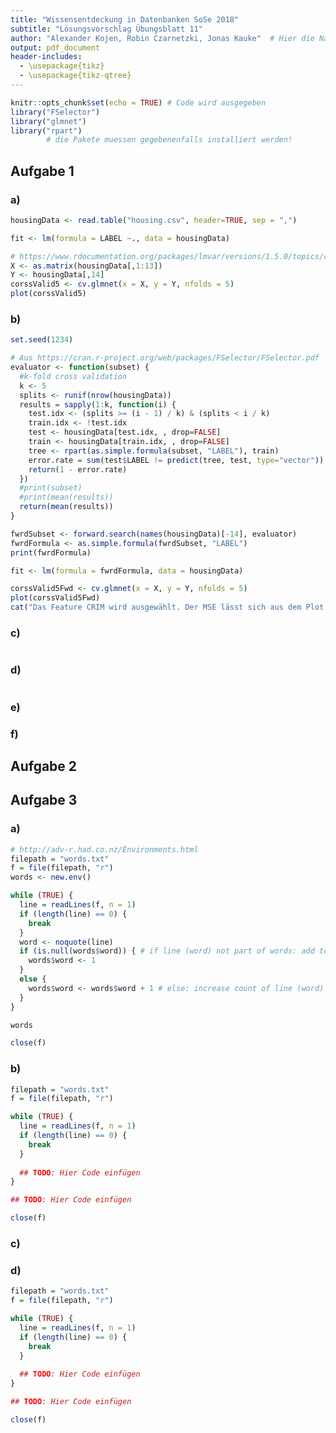 ```yaml
---
title: "Wissensentdeckung in Datenbanken SoSe 2018"
subtitle: "Lösungsvorschlag Übungsblatt 11"
author: "Alexander Kojen, Robin Czarnetzki, Jonas Kauke"  # Hier die Namen aller Gruppenmitglieder eintragen!
output: pdf_document
header-includes: 
  - \usepackage{tikz}
  - \usepackage{tikz-qtree}
---
```


```r
knitr::opts_chunk$set(echo = TRUE) # Code wird ausgegeben
library("FSelector")
library("glmnet")
library("rpart")
        # die Pakete muessen gegebenenfalls installiert werden!
```
## Aufgabe 1

### a)
```r
housingData <- read.table("housing.csv", header=TRUE, sep = ",")

fit <- lm(formula = LABEL ~., data = housingData)

# https://www.rdocumentation.org/packages/lmvar/versions/1.5.0/topics/cv.lm
X <- as.matrix(housingData[,1:13])
Y <- housingData[,14]
corssValid5 <- cv.glmnet(x = X, y = Y, nfolds = 5)
plot(corssValid5)

```

### b)
```r
set.seed(1234)

# Aus https://cran.r-project.org/web/packages/FSelector/FSelector.pdf
evaluator <- function(subset) {
  #k-fold cross validation
  k <- 5
  splits <- runif(nrow(housingData))
  results = sapply(1:k, function(i) {
    test.idx <- (splits >= (i - 1) / k) & (splits < i / k)
    train.idx <- !test.idx
    test <- housingData[test.idx, , drop=FALSE]
    train <- housingData[train.idx, , drop=FALSE]
    tree <- rpart(as.simple.formula(subset, "LABEL"), train)
    error.rate = sum(test$LABEL != predict(tree, test, type="vector")) / nrow(test)
    return(1 - error.rate)
  })
  #print(subset)
  #print(mean(results))
  return(mean(results))
}

fwrdSubset <- forward.search(names(housingData)[-14], evaluator)
fwrdFormula <- as.simple.formula(fwrdSubset, "LABEL")
print(fwrdFormula)

fit <- lm(formula = fwrdFormula, data = housingData)

corssValid5Fwd <- cv.glmnet(x = X, y = Y, nfolds = 5)
plot(corssValid5Fwd)
cat("Das Feature CRIM wird ausgewählt. Der MSE lässt sich aus dem Plot ablesen.")
```

### c)
```r
```

### d)
```r
```

### e)

### f)

## Aufgabe 2
\begin{table}[]
\begin{tabular}{lllll}
\hline
Algorithmus            & Online & Laufzeit        & Speicher        & Aufgabe        \\ \hline
Naive Bayes            & nein   & $\mathcal O(N)$ & $\mathcal O(K)$ & Klassifikation \\
Random Forest          &        &                 &                 &                \\
Logistische Regression &        &                 &                 &                \\
Neuronales Netzwerk    &        &                 &                 &                \\
K-MEANS                &        &                 &                 &                \\
FP-Growth              &        &                 &                 &                \\ \hline
\end{tabular}
\end{table}

## Aufgabe 3

### a)
```r
# http://adv-r.had.co.nz/Environments.html
filepath = "words.txt"
f = file(filepath, "r")
words <- new.env()

while (TRUE) {
  line = readLines(f, n = 1)
  if (length(line) == 0) {
    break
  }
  word <- noquote(line)
  if (is.null(words$word)) { # if line (word) not part of words: add to env.
    words$word <- 1
  }
  else {
    words$word <- words$word + 1 # else: increase count of line (word)
  }
}

words 

close(f)
```

### b)
```r
filepath = "words.txt"
f = file(filepath, "r")

while (TRUE) {
  line = readLines(f, n = 1)
  if (length(line) == 0) {
    break
  }
  
  ## TODO: Hier Code einfügen
}

## TODO: Hier Code einfügen

close(f)
```

### c)

### d)
```r
filepath = "words.txt"
f = file(filepath, "r")

while (TRUE) {
  line = readLines(f, n = 1)
  if (length(line) == 0) {
    break
  }
  
  ## TODO: Hier Code einfügen
}

## TODO: Hier Code einfügen

close(f)
```